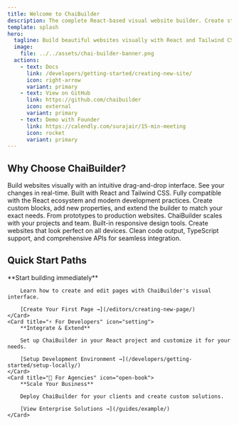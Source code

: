 ```yaml
---
title: Welcome to ChaiBuilder
description: The complete React-based visual website builder. Create stunning websites with our powerful, extensible platform.
template: splash
hero:
  tagline: Build beautiful websites visually with React and Tailwind CSS. No coding required, unlimited customization possible.
  image:
    file: ../../assets/chai-builder-banner.png
  actions:
    - text: Docs
      link: /developers/getting-started/creating-new-site/
      icon: right-arrow
      variant: primary
    - text: View on GitHub
      link: https://github.com/chaibuilder
      icon: external
      variant: primary
    - text: Demo with Founder
      link: https://calendly.com/surajair/15-min-meeting
      icon: rocket
      variant: primary
---
```



## Why Choose ChaiBuilder?

<CardGrid stagger>
	<Card title="🎨 Visual First" icon="star">
		Build websites visually with an intuitive drag-and-drop interface. See your changes in real-time.
	</Card>
	<Card title="⚛️ React Powered" icon="heart">
		Built with React and Tailwind CSS. Fully compatible with the React ecosystem and modern development practices.
	</Card>
	<Card title="🔧 Fully Extensible" icon="puzzle">
		Create custom blocks, add new properties, and extend the builder to match your exact needs.
	</Card>
	<Card title="🚀 Production Ready" icon="rocket">
		From prototypes to production websites. ChaiBuilder scales with your projects and team.
	</Card>
	<Card title="📱 Responsive Design" icon="laptop">
		Built-in responsive design tools. Create websites that look perfect on all devices.
	</Card>
	<Card title="🎯 Developer Friendly" icon="approve-check">
		Clean code output, TypeScript support, and comprehensive APIs for seamless integration.
	</Card>
</CardGrid>

## Quick Start Paths

<CardGrid>
	<Card title="🏃‍♂️ For Content Creators" icon="pencil">
		**Start building immediately**
		
		Learn how to create and edit pages with ChaiBuilder's visual interface.
		
		[Create Your First Page →](/editors/creating-new-page/)
	</Card>
	<Card title="⚡ For Developers" icon="setting">
		**Integrate & Extend**
		
		Set up ChaiBuilder in your React project and customize it for your needs.
		
		[Setup Development Environment →](/developers/getting-started/setup-locally/)
	</Card>
	<Card title="🎨 For Agencies" icon="open-book">
		**Scale Your Business**
		
		Deploy ChaiBuilder for your clients and create custom solutions.
		
		[View Enterprise Solutions →](/guides/example/)
	</Card>
</CardGrid>